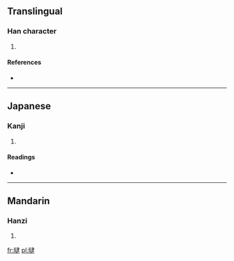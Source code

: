 ==Translingual==

===Han character===
{{Han char|rn=72|rad=日|as=12|sn=16|four=|canj=日卜中水 (AYLE)}}

# {{defn|Han|sort=日12}}

====References====
* {{Han ref|kx=0500.070|dkj=14168|dj=0870.050|hdz=21534.190|uh=66C3|ud=26307}}

----

==Japanese==

===Kanji===
{{ja-kanji|grade=|rs=日12}}

# {{defn|lang=ja|sort=日12}}

====Readings====
* {{ja-readings|on=[[たい]] (tai), [[だい]] (dai)|kun=[[あきらかでないさま]] (akirakadenaisama)}}

----

==Mandarin==

===Hanzi===
{{cmn-hanzi|pin=[[tài]] ([[tai4]])|wg=t'ai<sup>4</sup>}}

# {{defn|lang=cmn|sort=日12}}

[[fr:曃]]
[[pl:曃]]